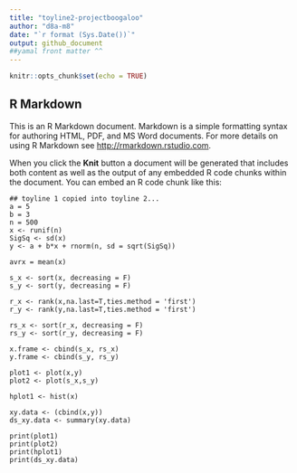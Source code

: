 ```yaml
---
title: "toyline2-projectboogaloo"
author: "d8a-m8"
date: "`r format (Sys.Date())`"
output: github_document
##yamal front matter ^^
---
```


```r
knitr::opts_chunk$set(echo = TRUE)
```

## R Markdown

This is an R Markdown document. Markdown is a simple formatting syntax for authoring HTML, PDF, and MS Word documents. For more details on using R Markdown see <http://rmarkdown.rstudio.com>.

When you click the **Knit** button a document will be generated that includes both content as well as the output of any embedded R code chunks within the document. You can embed an R code chunk like this:

```
## toyline 1 copied into toyline 2...
a = 5
b = 3
n = 500
x <- runif(n)
SigSq <- sd(x)
y <- a + b*x + rnorm(n, sd = sqrt(SigSq))

avrx = mean(x)

s_x <- sort(x, decreasing = F)
s_y <- sort(y, decreasing = F)

r_x <- rank(x,na.last=T,ties.method = 'first')
r_y <- rank(y,na.last=T,ties.method = 'first')

rs_x <- sort(r_x, decreasing = F)
rs_y <- sort(r_y, decreasing = F)

x.frame <- cbind(s_x, rs_x)
y.frame <- cbind(s_y, rs_y)

plot1 <- plot(x,y)
plot2 <- plot(s_x,s_y)

hplot1 <- hist(x)

xy.data <- (cbind(x,y))
ds_xy.data <- summary(xy.data)

print(plot1)
print(plot2)
print(hplot1)
print(ds_xy.data)
```